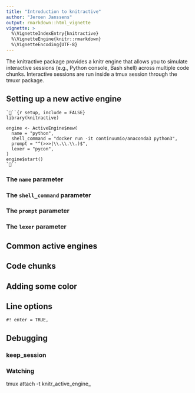 ```yaml
---
title: "Introduction to knitractive"
author: "Jeroen Janssens"
output: rmarkdown::html_vignette
vignette: >
  %\VignetteIndexEntry{knitractive}
  %\VignetteEngine{knitr::rmarkdown}
  %\VignetteEncoding{UTF-8}
---
```


The knitractive package provides a knitr engine that allows you to simulate interactive sessions (e.g., Python console, Bash shell) across multiple code chunks. Interactive sessions are run inside a tmux session through the tmuxr package.


## Setting up a new active engine

    ```{r setup, include = FALSE}
    library(knitractive)
    
    engine <- ActiveEngine$new(
      name = "python",
      shell_command = "docker run -it continuumio/anaconda3 python3",
      prompt = "^(>>>|\\.\\.\\.)$",
      lexer = "pycon",
    )
    engine$start()
    ```


### The `name` parameter

### The `shell_command` parameter

### The `prompt` parameter

### The `lexer` parameter

## Common active engines



## Code chunks


## Adding some color


## Line options

    #! enter = TRUE, 


## Debugging

### keep_session

### Watching

tmux attach -t knitr_active_engine_

